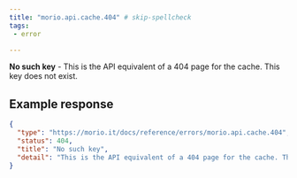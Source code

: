 ```yaml
---
title: "morio.api.cache.404" # skip-spellcheck
tags:
 - error

---
```

<!-- MORIO_AUTO_GENERATED_CONTENT_STARTS - Manual changes made below will be overwritten skip-spellcheck -->
__No such key__ - This is the API equivalent of a 404 page for the cache. This key does not exist.
<!-- MORIO_AUTO_GENERATED_CONTENT_ENDS - Manual changes made above will be overwritten skip-spellcheck -->


<!-- MORIO_AUTO_GENERATED_CONTENT_STARTS - Manual changes made below will be overwritten skip-spellcheck -->
## Example response

```json
{
  "type": "https://morio.it/docs/reference/errors/morio.api.cache.404",
  "status": 404,
  "title": "No such key",
  "detail": "This is the API equivalent of a 404 page for the cache. This key does not exist."
}
```
<!-- MORIO_AUTO_GENERATED_CONTENT_ENDS - Manual changes made above will be overwritten skip-spellcheck -->
